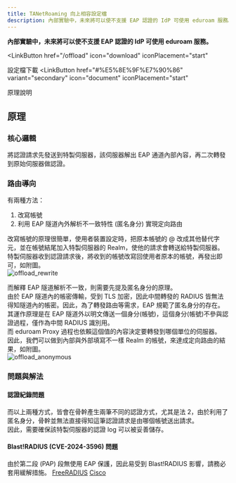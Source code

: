 ```yaml
---
title: TANetRoaming 向上相容設定檔
description: 內部實驗中，未來將可以使不支援 EAP 認證的 IdP 可使用 eduroam 服務。
---
```

**內部實驗中，未來將可以使不支援 EAP 認證的 IdP 可使用 eduroam 服務。**


<LinkButton
  href="/offload"
  icon="download"
  iconPlacement="start"
>
  設定檔下載 <Badge text="開發中" variant="tip" />
</LinkButton>
<LinkButton
  href="#%E5%8E%9F%E7%90%86"
  variant="secondary"
  icon="document"
  iconPlacement="start"
>
  原理說明
</LinkButton>

## 原理
### 核心邏輯
將認證請求先發送到特製伺服器，該伺服器解出 EAP 通道內部內容，再二次轉發到原始伺服器做認證。
### 路由導向
有兩種方法：

1. 改寫帳號
2. 利用 EAP 隧道內外解析不一致特性 (匿名身分) 實現定向路由

改寫帳號的原理很簡單，使用者裝置設定時，把原本帳號的 @ 改成其他替代字元，並在帳號結尾加入特製伺服器的 Realm，使他的請求會轉送給特製伺服器。  
特製伺服器收到認證請求後，將收到的帳號改寫回使用者原本的帳號，再發出即可，如附圖。  
![offload_rewrite](../../../assets/offload_rewrite.png)

而解釋 EAP 隧道解析不一致，則需要先提及匿名身分的原理。  
由於 EAP 隧道內的帳密傳輸，受到 TLS 加密，因此中間轉發的 RADIUS 皆無法得知隧道內的帳密。因此，為了轉發路由等需求，EAP 規範了匿名身分的存在。  
其運作原理是在 EAP 隧道外以明文傳送一個身分(帳號)，這個身分(帳號)不參與認證過程，僅作為中間 RADIUS 識別用。  
而 eduroam Proxy 過程也依賴這個值的內容決定要轉發到哪個單位的伺服器。  
因此，我們可以做到內部與外部填寫不一樣 Realm 的帳號，來達成定向路由的結果，如附圖。  
![offload_anonymous](../../../assets/offload_anonymous.png)

### 問題與解法
#### 認證紀錄問題
而以上兩種方式，皆會在骨幹產生兩筆不同的認證方式，尤其是法 2，由於利用了匿名身分，骨幹並無法直接得知這筆認證請求是由哪個帳號送出請求。  
因此，需要確保該特製伺服器的認證 log 可以被妥善儲存。  
#### Blast!RADIUS (CVE-2024-3596) 問題
由於第二段 (PAP) 段無使用 EAP 保護，因此易受到 Blast!RADIUS 影響，請務必套用緩解措施。 [FreeRADIUS](https://www.freeradius.org/vul_notifications/2024/07/09/blastradius.html) [Cisco](https://www.cisco.com/c/zh_tw/support/docs/security/identity-services-engine/222287-blast-radius-cve-2024-3596-protocol-sp.html)
